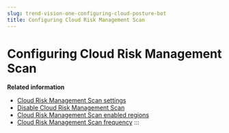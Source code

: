 ```yaml
---
slug: trend-vision-one-configuring-cloud-posture-bot
title: Configuring Cloud Risk Management Scan
---
```

# Configuring Cloud Risk Management Scan

**Related information**

- [Cloud Risk Management Scan settings](settings-cloud-posture.mdx)
- [Disable Cloud Risk Management Scan](disable.mdx)
- [Cloud Risk Management Scan enabled regions](enabled-regions.mdx)
- [Cloud Risk Management Scan frequency](frequency.mdx)
:::
